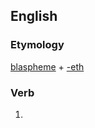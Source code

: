 ==English==

===Etymology===
[[blaspheme]] + [[-eth]]

===Verb===
{{en-verb form}}

# {{en-archaic third-person singular of|blaspheme}}